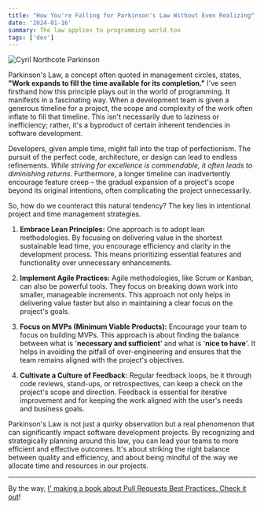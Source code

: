 ```yaml
---
title: "How You're Falling for Parkinson's Law Without Even Realizing"
date: '2024-01-16'
summary: The law applies to programming world too
tags: ['dev']
---
```


![Cyril Northcote Parkinson](https://upload.wikimedia.org/wikipedia/commons/thumb/d/dd/Cyril_Northcote_Parkinson_1961.jpg/440px-Cyril_Northcote_Parkinson_1961.jpg)

Parkinson's Law, a concept often quoted in management circles, states, **"Work expands to fill the time available for its completion."** I've seen firsthand how this principle plays out in the world of programming. It manifests in a fascinating way. When a development team is given a generous timeline for a project, the scope and complexity of the work often inflate to fill that timeline. This isn't necessarily due to laziness or inefficiency; rather, it's a byproduct of certain inherent tendencies in software development.

Developers, given ample time, might fall into the trap of perfectionism. The pursuit of the perfect code, architecture, or design can lead to endless refinements. _While striving for excellence is commendable, it often leads to diminishing returns_. Furthermore, a longer timeline can inadvertently encourage feature creep – the gradual expansion of a project's scope beyond its original intentions, often complicating the project unnecessarily.

So, how do we counteract this natural tendency? The key lies in intentional project and time management strategies.

1. **Embrace Lean Principles:** One approach is to adopt lean methodologies. By focusing on delivering value in the shortest sustainable lead time, you encourage efficiency and clarity in the development process. This means prioritizing essential features and functionality over unnecessary enhancements.

2. **Implement Agile Practices:** Agile methodologies, like Scrum or Kanban, can also be powerful tools. They focus on breaking down work into smaller, manageable increments. This approach not only helps in delivering value faster but also in maintaining a clear focus on the project's goals.

3. **Focus on MVPs (Minimum Viable Products):** Encourage your team to focus on building MVPs. This approach is about finding the balance between what is '**necessary and sufficient**' and what is '**nice to have**'. It helps in avoiding the pitfall of over-engineering and ensures that the team remains aligned with the project's objectives.

4. **Cultivate a Culture of Feedback:** Regular feedback loops, be it through code reviews, stand-ups, or retrospectives, can keep a check on the project's scope and direction. Feedback is essential for iterative improvement and for keeping the work aligned with the user's needs and business goals.

Parkinson's Law is not just a quirky observation but a real phenomenon that can significantly impact software development projects. By recognizing and strategically planning around this law, you can lead your teams to more efficient and effective outcomes. It's about striking the right balance between quality and efficiency, and about being mindful of the way we allocate time and resources in our projects.

---

By the way, [I' making a book about Pull Requests Best Practices. Check it out](https://pr.nico.fyi)!
